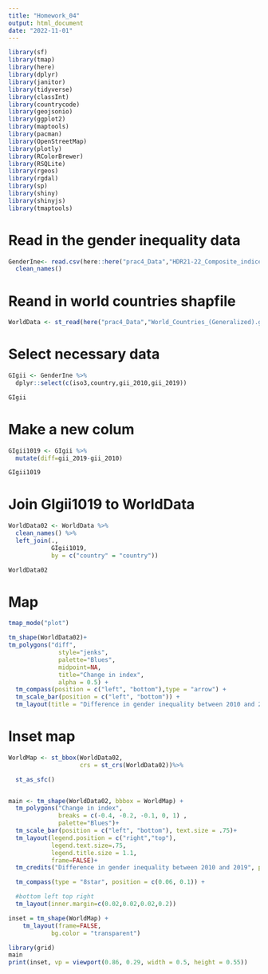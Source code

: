 ---
title: "Homework_04"
output: html_document
date: "2022-11-01"
---

```{r}
library(sf)
library(tmap)
library(here)
library(dplyr)
library(janitor)
library(tidyverse)
library(classInt)
library(countrycode)
library(geojsonio)
library(ggplot2)
library(maptools)
library(pacman)
library(OpenStreetMap)
library(plotly)
library(RColorBrewer)
library(RSQLite)
library(rgeos)
library(rgdal)
library(sp)
library(shiny)
library(shinyjs)
library(tmaptools)

```


# Read in the gender inequality data
```{r}
GenderIne<- read.csv(here::here("prac4_Data","HDR21-22_Composite_indices_complete_time_series.csv")) %>%
  clean_names()
```

# Reand in world countries shapfile
```{r}
WorldData <- st_read(here("prac4_Data","World_Countries_(Generalized).geojson"))
```

# Select necessary data
```{r}
GIgii <- GenderIne %>% 
  dplyr::select(c(iso3,country,gii_2010,gii_2019))

GIgii

```

# Make a new colum 
```{r}
GIgii1019 <- GIgii %>%
  mutate(diff=gii_2019-gii_2010)

GIgii1019
```

# Join GIgii1019 to WorldData
```{r}
WorldData02 <- WorldData %>%
  clean_names() %>%
  left_join(.,
            GIgii1019,
            by = c("country" = "country"))

WorldData02
```

# Map
```{r}
tmap_mode("plot")

tm_shape(WorldData02)+
tm_polygons("diff", 
              style="jenks",
              palette="Blues",
              midpoint=NA,
              title="Change in index",
              alpha = 0.5) + 
  tm_compass(position = c("left", "bottom"),type = "arrow") + 
  tm_scale_bar(position = c("left", "bottom")) +
  tm_layout(title = "Difference in gender inequality between 2010 and 2019", legend.position = c("right", "bottom"))
```
# Inset map
```{r}
WorldMap <- st_bbox(WorldData02,
                    crs = st_crs(WorldData02))%>%

  st_as_sfc()



```

```{r}

main <- tm_shape(WorldData02, bbbox = WorldMap) + 
  tm_polygons("Change in index",
              breaks = c(-0.4, -0.2, -0.1, 0, 1) , 
              palette="Blues")+
  tm_scale_bar(position = c("left", "bottom"), text.size = .75)+
  tm_layout(legend.position = c("right","top"), 
            legend.text.size=.75, 
            legend.title.size = 1.1,
            frame=FALSE)+
  tm_credits("Difference in gender inequality between 2010 and 2019", position=c(0.0,0.0))+

  tm_compass(type = "8star", position = c(0.06, 0.1)) +

  #bottom left top right
  tm_layout(inner.margin=c(0.02,0.02,0.02,0.2))

```

```{r}

inset = tm_shape(WorldMap) + 
    tm_layout(frame=FALSE,
            bg.color = "transparent")

```

```{r}

library(grid)
main
print(inset, vp = viewport(0.86, 0.29, width = 0.5, height = 0.55))
```

